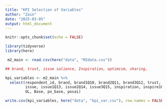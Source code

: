 ---
title: "KPI Selection of Variables"
author: "Zain"
date: "2025-03-05"
output: html_document
---

```{r setup, include=FALSE}
knitr::opts_chunk$set(echo = FALSE)
```

```{r}

library(tidyverse)
library(here)

```

```{r}

 m2_main <- read.csv(here("data", "M2data.csv"))

```


```{r}
## brand, trust, issue salience, Inspiration, optimism, sharing, 

kpi_variables <- m2_main %>%
  select(respondent_id, brand, brand1Q10, brand2Q11, brand3Q12, trust, trust1Q5, trust2Q6, trust3Q7, 
         issue, issue1Q13, issue2Q14, issue3Q15, inspiration, inspire1Q8, inspire2Q9, optimistic, gates_compare_other, content_type, market,
         OL, Base, po_base, posai)

write.csv(kpi_variables, here("data", "kpi_var.csv"), row.names = FALSE)

```          





